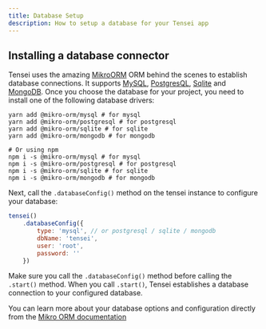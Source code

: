 ```yaml
---
title: Database Setup
description: How to setup a database for your Tensei app
---
```


## Installing a database connector

Tensei uses the amazing [MikroORM](https://mikro-orm.io/) ORM behind the scenes to establish database connections. It supports [MySQL](https://www.mysql.com/), [PostgresQL](https://www.postgresql.org/), [Sqlite](https://www.sqlite.org/) and [MongoDB](https://www.mongodb.com/). Once you choose the database for your project, you need to install one of the following database drivers:

```shell
yarn add @mikro-orm/mysql # for mysql
yarn add @mikro-orm/postgresql # for postgresql
yarn add @mikro-orm/sqlite # for sqlite
yarn add @mikro-orm/mongodb # for mongodb

# Or using npm
npm i -s @mikro-orm/mysql # for mysql
npm i -s @mikro-orm/postgresql # for postgresql
npm i -s @mikro-orm/sqlite # for sqlite
npm i -s @mikro-orm/mongodb # for mongodb
```

Next, call the `.databaseConfig()` method on the tensei instance to configure your database:

```javascript
tensei()
    .databaseConfig({
        type: 'mysql', // or postgresql / sqlite / mongodb
        dbName: 'tensei',
        user: 'root',
        password: ''
    })
```

Make sure you call the `.databaseConfig()` method before calling the `.start()` method. When you call `.start()`, Tensei establishes a database connection to your configured database. 

You can learn more about your database options and configuration directly from the [Mikro ORM documentation](https://mikro-orm.io/docs/configuration/)

